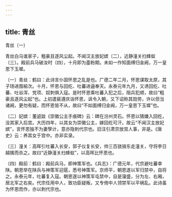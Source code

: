 ```yaml
---
---
---
```

title: 青丝
---



青丝〔一〕


青丝白马谁家子，粗豪且逐风尘起。不闻汉主放妃嫔〔二〕，近静潼关扫蜂蚁〔三〕。殿前兵马破汝时〔四〕，十月即为齑粉期。未如一作知面缚归金阙，万一皇恩下玉墀。

〔一〕青丝：鹤曰：此诗言仆固怀恩之乱是也。广德二年二月，怀恩谋取太原，其子玚进围榆次。十月，怀恩与回纥、吐蕃进逼奉天。永泰元年九月，又诱回纥、吐蕃、吐谷浑、党项、奴刺俱入寇。是时怀恩乘吐蕃入犯之后，阻兵犯顺，故曰“粗豪且逐风尘起”也。上初遣裴遵庆诣怀恩，讽令入朝，又下诏称其勋劳，许以但当诸阙，更勿有疑，而怀恩皆不从，故曰“不如面缚归金阙，万一皇恩下玉墀”也。

〔二〕妃嫔：董逌跋《崇徽公主手痕碑》云：碑在汾州灵石。怀恩以猜嫌入回纥，没其家入后宫。大历四年，以其女为崇徽公主，嫁回纥可汗。故云“不闻汉主放妃嫔”，言怀恩独不为妻孥计，意亦隐刺代宗也。旧注引肃宗放宫人事，非是。《唐史》云：养其女于宫中。亦非实录。

〔三〕潼关：高晖引吐蕃入长安，郭子仪复长安，帅三百骁骑东走潼关，守将李日越擒而杀之。故曰“近静潼关扫蜂蚁”，以高晖比怀恩也。

〔四〕殿前：鹤曰：殿前兵马，即神策军也。《兵志》：广德元年，代宗避吐蕃幸陕。朝恩举在陕兵与神策军迎扈，悉号神策军。京师平，朝恩遂以军归禁中，自将之。永泰元年，吐蕃复入寇。朝恩遂以神策军屯禁中，自是寖盛，分为左、右厢，居北军之右矣。代宗任用中人，致功臣疑叛，又专倚中人领禁军以平祸乱。此诗虽为怀恩而作，亦以刺代宗也。